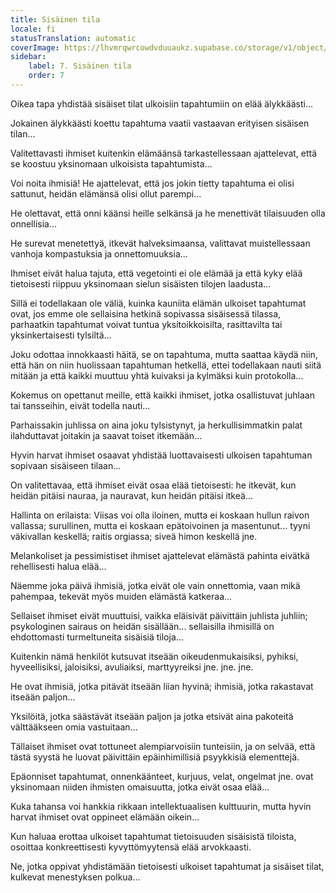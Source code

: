 ```yaml
---
title: Sisäinen tila
locale: fi
statusTranslation: automatic
coverImage: https://lhvmrqwrcowdvduuaukz.supabase.co/storage/v1/object/public/strapi-uploads/small_cover-tratado-de-psicologia-revolucionaria.webp-5e15e1cec4e0ebebcde5d7fc7565d8fd.webp
sidebar:
    label: 7. Sisäinen tila
    order: 7
---
```

Oikea tapa yhdistää sisäiset tilat ulkoisiin tapahtumiin on elää älykkäästi...

Jokainen älykkäästi koettu tapahtuma vaatii vastaavan erityisen sisäisen tilan...

Valitettavasti ihmiset kuitenkin elämäänsä tarkastellessaan ajattelevat, että se koostuu yksinomaan ulkoisista tapahtumista...

Voi noita ihmisiä! He ajattelevat, että jos jokin tietty tapahtuma ei olisi sattunut, heidän elämänsä olisi ollut parempi...

He olettavat, että onni käänsi heille selkänsä ja he menettivät tilaisuuden olla onnellisia...

He surevat menetettyä, itkevät halveksimaansa, valittavat muistellessaan vanhoja kompastuksia ja onnettomuuksia...

Ihmiset eivät halua tajuta, että vegetointi ei ole elämää ja että kyky elää tietoisesti riippuu yksinomaan sielun sisäisten tilojen laadusta...

Sillä ei todellakaan ole väliä, kuinka kauniita elämän ulkoiset tapahtumat ovat, jos emme ole sellaisina hetkinä sopivassa sisäisessä tilassa, parhaatkin tapahtumat voivat tuntua yksitoikkoisilta, rasittavilta tai yksinkertaisesti tylsiltä...

Joku odottaa innokkaasti häitä, se on tapahtuma, mutta saattaa käydä niin, että hän on niin huolissaan tapahtuman hetkellä, ettei todellakaan nauti siitä mitään ja että kaikki muuttuu yhtä kuivaksi ja kylmäksi kuin protokolla...

Kokemus on opettanut meille, että kaikki ihmiset, jotka osallistuvat juhlaan tai tansseihin, eivät todella nauti...

Parhaissakin juhlissa on aina joku tylsistynyt, ja herkullisimmatkin palat ilahduttavat joitakin ja saavat toiset itkemään...

Hyvin harvat ihmiset osaavat yhdistää luottavaisesti ulkoisen tapahtuman sopivaan sisäiseen tilaan...

On valitettavaa, että ihmiset eivät osaa elää tietoisesti: he itkevät, kun heidän pitäisi nauraa, ja nauravat, kun heidän pitäisi itkeä...

Hallinta on erilaista: Viisas voi olla iloinen, mutta ei koskaan hullun raivon vallassa; surullinen, mutta ei koskaan epätoivoinen ja masentunut... tyyni väkivallan keskellä; raitis orgiassa; siveä himon keskellä jne.

Melankoliset ja pessimistiset ihmiset ajattelevat elämästä pahinta eivätkä rehellisesti halua elää...

Näemme joka päivä ihmisiä, jotka eivät ole vain onnettomia, vaan mikä pahempaa, tekevät myös muiden elämästä katkeraa...

Sellaiset ihmiset eivät muuttuisi, vaikka eläisivät päivittäin juhlista juhliin; psykologinen sairaus on heidän sisällään... sellaisilla ihmisillä on ehdottomasti turmeltuneita sisäisiä tiloja...

Kuitenkin nämä henkilöt kutsuvat itseään oikeudenmukaisiksi, pyhiksi, hyveellisiksi, jaloisiksi, avuliaiksi, marttyyreiksi jne. jne. jne.

He ovat ihmisiä, jotka pitävät itseään liian hyvinä; ihmisiä, jotka rakastavat itseään paljon...

Yksilöitä, jotka säästävät itseään paljon ja jotka etsivät aina pakoteitä välttääkseen omia vastuitaan...

Tällaiset ihmiset ovat tottuneet alempiarvoisiin tunteisiin, ja on selvää, että tästä syystä he luovat päivittäin epäinhimillisiä psyykkisiä elementtejä.

Epäonniset tapahtumat, onnenkäänteet, kurjuus, velat, ongelmat jne. ovat yksinomaan niiden ihmisten omaisuutta, jotka eivät osaa elää...

Kuka tahansa voi hankkia rikkaan intellektuaalisen kulttuurin, mutta hyvin harvat ihmiset ovat oppineet elämään oikein...

Kun haluaa erottaa ulkoiset tapahtumat tietoisuuden sisäisistä tiloista, osoittaa konkreettisesti kyvyttömyytensä elää arvokkaasti.

Ne, jotka oppivat yhdistämään tietoisesti ulkoiset tapahtumat ja sisäiset tilat, kulkevat menestyksen polkua...


